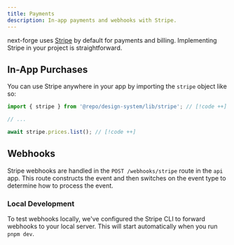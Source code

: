 ```yaml
---
title: Payments
description: In-app payments and webhooks with Stripe.
---
```


next-forge uses [Stripe](https://stripe.com/) by default for payments and billing. Implementing Stripe in your project is straightforward.

## In-App Purchases

You can use Stripe anywhere in your app by importing the `stripe` object like so:

```ts page.tsx
import { stripe } from '@repo/design-system/lib/stripe'; // [!code ++]

// ...

await stripe.prices.list(); // [!code ++]
```

## Webhooks

Stripe webhooks are handled in the `POST /webhooks/stripe` route in the `api` app. This route constructs the event and then switches on the event type to determine how to process the event.

### Local Development

To test webhooks locally, we've configured the Stripe CLI to forward webhooks to your local server. This will start automatically when you run `pnpm dev`.
